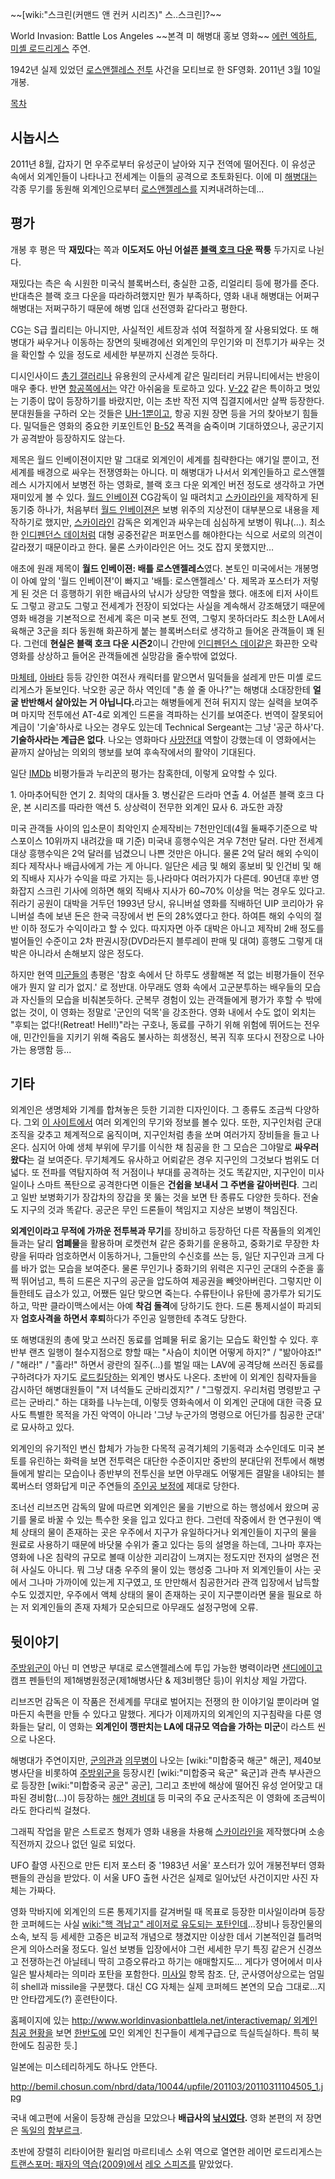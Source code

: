 {{{#!html
<iframe width="560" height="420" src="http://www.youtube.com/embed/E3bNMhLg30g?rel=0" frameborder="0" allowfullscreen></iframe>
}}}

~~[wiki:"스크린(커맨드 앤 컨커 시리즈)" 스..스크린]?~~

World Invasion: Battle Los Angeles ~~본격 미 해병대 홍보 영화~~
[[에런 엑하트]], [[미셸 로드리게스]] 주연.

1942년 실제 있었던 [[로스앤젤레스 전투]] 사건을 모티브로 한 SF영화. 2011년 3월 10일 개봉.

[[목차]]
== 시놉시스 ==
2011년 8월, 갑자기 먼 우주로부터 유성군이 날아와 지구 전역에 떨어진다. 이 유성군 속에서 외계인들이 나타나고 전세계는 이들의 공격으로 초토화된다. 이에 미 [[해병대]]는 각종 무기를 동원해 외계인으로부터 [[로스앤젤레스]]를 지켜내려하는데...

== 평가 ==
개봉 후 평은 딱 '''재밌다'''는 쪽과 '''이도저도 아닌 어설픈 [[블랙 호크 다운]] 짝퉁''' 두가지로 나뉜다.

재밌다는 측은 속 시원한 미국식 블록버스터, 충실한 고증, 리얼리티 등에 평가를 준다. 반대측은 블랙 호크 다운을 따라하려했지만 뭔가 부족하다, 영화 내내 해병대는 어쩌구 해병대는 저쩌구하기 때문에 해병 입대 선전영화 같다라고 평한다.

CG는 S급 퀄리티는 아니지만, 사실적인 세트장과 섞여 적절하게 잘 사용되었다. 또 해병대가 싸우거나 이동하는 장면의 뒷배경에선 외계인의 무인기와 미 전투기가 싸우는 것을 확인할 수 있을 정도로 세세한 부분까지 신경쓴 듯하다.

디시인사이드 [[총기 갤러리]]나 유용원의 군사세계 같은 밀리터리 커뮤니티에서는 반응이 매우 좋다. 반면 [[항공]]쪽에서는 약간 아쉬움을 토로하고 있다. [[V-22]] 같은 특이하고 멋있는 기종이 많이 등장하기를 바랐지만, 이는 초반 작전 지역 집결지에서만 살짝 등장한다. 분대원들을 구하러 오는 것들은 [[UH-1]]뿐이고, 항공 지원 장면 등을 거의 찾아보기 힘들다. 밀덕들은 영화의 중요한 키포인트인 [[B-52]] 폭격을 숨죽이며 기대하였으나, 공군기지가 공격받아 등장하지도 않는다. 

제목은 월드 인베이젼이지만 말 그대로 외계인이 세계를 침략한다는 얘기일 뿐이고, 전세계를 배경으로 싸우는 전쟁영화는 아니다. 미 해병대가 나서서 외계인들하고 로스앤젤레스 시가지에서 보병전 하는 영화로, 블랙 호크 다운 외계인 버전 정도로 생각하고 가면 재미있게 볼 수 있다. [[월드 인베이젼]] CG감독이 일 때려치고 [[스카이라인]]을 제작하게 된 동기중 하나가, 처음부터 [[월드 인베이젼]]은 보병 위주의 지상전이 대부분으로 내용을 제작하기로 했지만, [[스카이라인]] 감독은 외계인과 싸우는데 심심하게 보병이 뭐냐(…). 최소한 [[인디펜던스 데이]]처럼 대형 공중전같은 퍼포먼스를 해야한다는 식으로 서로의 의견이 갈라졌기 때문이라고 한다. 물론 스카이라인은 어느 것도 잡지 못했지만… 

애초에 원래 제목이 '''월드 인베이젼: 배틀 로스앤젤레스'''였다. 본토인 미국에서는 개봉명이 아예 앞의 '월드 인베이젼'이 빠지고 '배틀: 로스앤젤레스' 다. 제목과 포스터가 저렇게 된 것은 더 흥행하기 위한 배급사의 낚시가 상당한 역할을 했다. 애초에 티저 사이트도 그렇고 광고도 그렇고 전세계가 전장이 되었다는 사실을 계속해서 강조해댔기 때문에 영화 배경을 기본적으로 전세계 혹은 미국 본토 전역, 그렇지 못하더라도 최소한 LA에서 육해군 3군을 죄다 동원해 화끈하게 붙는 블록버스터로 생각하고 들어온 관객들이 꽤 된다. 그런데 '''현실은 블랙 호크 다운 시즌2'''이니 간만에 [[인디펜던스 데이]]같은 화끈한 오락영화를 상상하고 들어온 관객들에겐 실망감을 줄수밖에 없었다.

[[마체테]], [[아바타]] 등등 강인한 여전사 캐릭터를 맡으면서 밀덕들을 설레게 만든 미셸 로드리게스가 돋보인다. 낙오한 공군 하사 역인데 "총 쓸 줄 아나?"는 해병대 소대장한테 '''얼굴 반반해서 살아있는 거 아닙니다.'''라고는 해병들에게 전혀 뒤지지 않는 실력을 보여주며 마지막 전투에선 AT-4로 외계인 드론을 격파하는 신기를 보여준다. 번역이 잘못되어 계급이 '기술'하사로 나오는 경우도 있는데 Technical Sergeant는 그냥 '공군 하사'다. '''기술하사라는 계급은 없다'''. 나오는 영화마다 [[사망전대]] 역할이 강했는데 이 영화에서는 끝까지 살아남는 의외의 행보를 보여 후속작에서의 활약이 기대된다.

일단 [[IMDb]] 비평가들과 누리꾼의 평가는 참혹한데, 이렇게 요약할 수 있다.

1. 아마추어틱한 연기
2. 최악의 대사들 
3. 병신같은 드라마 연출
4. 어설픈 블랙 호크 다운, 본 시리즈를 따라한 액션 
5. 상상력이 전무한 외계인 묘사 
6. 과도한 과장 

미국 관객들 사이의 입소문이 최악인지 순제작비는 7천만인데(4월 둘째주기준으로 박스포이스 10위까지 내려갔을 때 기준) 미국내 흥행수익은 겨우 7천만 달러. 다만 전세계 대상 흥행수익은 2억 달러를 넘겼으니 나쁜 것만은 아니다. 물론 2억 달러 해외 수익이 죄다 제작사나 배급사에게 가는 게 아니다. 일단은 세금 및 해외 홍보비 및 인건비 및 해외 직배사 지사가 수익을 따로 가지는 등,나라마다 여러가지가 다른데. 90년대 후반 영화잡지 스크린 기사에 의하면 해외 직배사 지사가 60~70% 이상을 먹는 경우도 있다고. 쥐라기 공원이 대박을 거두던 1993년 당시, 유니버설 영화를 직배하던 UIP 코리아가 유니버설 측에 보낸 돈은 한국 극장에서 번 돈의 28%였다고 한다. 하여튼 해외 수익의 절반 이하 정도가 수익이라고 할 수 있다. 따지자면 아주 대박은 아니고 제작비 2배 정도를 벌어들인 수준이고 2차 판권시장(DVD라든지 블루레이 판매 및 대여) 흥행도 그렇게 대박은 아니라서 손해보지 않은 정도다.

하지만 현역 [[미군]]들의 총평은 '참호 속에서 단 하루도 생활해본 적 없는 비평가들이 전우애가 뭔지 알 리가 없지.' 로 정반대. 아무래도 영화 속에서 고군분투하는 배우들의 모습과 자신들의 모습을 비춰본듯하다. 군복무 경험이 있는 관객들에게 평가가 후할 수 밖에 없는 것이, 이 영화는 정말로 '군인의 덕목'을 강조한다. 영화 내에서 수도 없이 외치는 "후퇴는 없다!(Retreat! Hell!)"라는 구호나, 동료를 구하기 위해 위험에 뛰어드는 전우애, 민간인들을 지키기 위해 죽음도 불사하는 희생정신, 복귀 직후 또다시 전장으로 나아가는 용맹함 등...

== 기타 ==
외계인은 생명체와 기계를 합쳐놓은 듯한 기괴한 디자인이다. 그 종류도 조금씩 다양하다. 그외 [http://www.worldinvasionbattlela.net/interactivemap/ 이 사이트에서] 여러 외계인의 무기와 정보를 볼수 있다. 또한, 지구인처럼 군대 조직을 갖추고 체계적으로 움직이며, 지구인처럼 총을 쏘며 여러가지 장비들을 들고 나온다. 심지어 아예 생체 부위에 무기를 이식한 채 침공을 한 그 모습은 그야말로 '''싸우러 왔다'''는 걸 보여준다. 무기체계도 유사하고 어뢰같은 경우 지구인의 그것보다 범위도 더 넓다. 또 전파를 역탐지하여 적 거점이나 부대를 공격하는 것도 똑같지만, 지구인이 미사일이나 스마트 폭탄으로 공격한다면 이들은 '''건쉽을 보내서 그 주변을 갈아버린다'''. 그리고 일반 보병화기가 장갑차의 장갑을 못 뚫는 것을 보면 탄 종류도 다양한 듯하다. 전술도 지구의 것과 똑같다. 공군은 무인 드론들이 책임지고 지상은 보병이 책임진다. 

'''외계인이라고 무적에 가까운 전투복과 무기'''를 장비하고 등장하던 다른 작품들의 외계인들과는 달리 '''엄폐물'''을 활용하며 로켓런쳐 같은 중화기를 운용하고, 중화기로 무장한 차량을 뒤따라 엄호하면서 이동하거나, 그들만의 수신호를 쓰는 등, 일단 지구인과 크게 다를 바가 없는 모습을 보여준다. 물론 무인기나 중화기의 위력은 지구인 군대의 수준을 훌쩍 뛰어넘고, 특히 드론은 지구의 공군을 압도하여 제공권을 빼앗아버린다. 그렇지만 이들한테도 급소가 있고, 어쨌든 일단 맞으면 죽는다. 수류탄이나 유탄에 콩가루가 되기도 하고, 막판 클라이맥스에서는 아예 '''착검 돌격'''에 당하기도 한다. 드론 통제시설이 파괴되자 '''엄호사격을 하면서 후퇴'''하다가 주인공 일행한테 추격도 당한다.

또 해병대원의 총에 맞고 쓰러진 동료를 엄폐물 뒤로 옮기는 모습도 확인할 수 있다. 후반부 랜츠 일행이 철수지점으로 향할 때는 "사슴이 치이면 어떻게 하지?" / "밞아야죠!" / "해라!" / "훌라!" 하면서 광란의 질주(...)를 벌일 때는 LAV에 공격당해 쓰러진 동료를 구하려다가 자기도 [[로드킬]]당하는 외계인 병사도 나온다. 초반에 이 외계인 침략자들을 감시하던 해병대원들이 "저 녀석들도 군바리겠지?" / "그렇겠지. 우리처럼 명령받고 구르는 군바리." 하는 대화를 나누는데, 이렇듯 영화속에서 이 외계인 군대에 대한 극중 묘사도 특별한 목적을 가진 악역이 아니라 '그냥 누군가의 명령으로 어딘가를 침공한 군대' 로 묘사하고 있다.

외계인의 유기적인 변신 합체가 가능한 다목적 공격기체의 기동력과 소수인데도 미국 본토를 유린하는 화력을 보면 전투력은 대단한 수준이지만 중반의 분대단위 전투에서 해병들에게 발리는 모습이나 종반부의 전투신을 보면 아무래도 어떻게든 결말을 내야되는 블록버스터 영화답게 미군 주연들의 [[주인공 보정]]에 제대로 당한다. 

조너선 리브즈먼 감독의 말에 따르면 외계인은 물을 기반으로 하는 행성에서 왔으며 공기를 물로 바꿀 수 있는 특수한 옷을 입고 있다고 한다. 그런데 작중에서 한 연구원이 액체 상태의 물이 존재하는 곳은 우주에서 지구가 유일하다거나 외계인들이 지구의 물을 원료로 사용하기 때문에 바닷물 수위가 줄고 있다는 등의 설명을 하는데, 그나마 후자는 영화에 나온 침략의 규모로 볼때 이상한 괴리감이 느껴지는 정도지만 전자의 설명은 전혀 사실도 아니다. 뭐 그냥 대충 우주의 물이 있는 행성중 그나마 저 외계인들이 사는 곳에서 그나마 가까이에 있는게 지구였고, 또 만만해서 침공한거라 관객 입장에서 납득할 수도 있겠지만, 우주에서 액체 상태의 물이 존재하는 곳이 지구뿐이라면 물을 필요로 하는 저 외계인들의 존재 자체가 모순되므로 아무래도 설정구멍에 오류. 

== 뒷이야기 ==
[[주방위군]]이 아닌 미 연방군 부대로 로스앤젤레스에 투입 가능한 병력이라면 [[샌디에이고]] 캠프 펜들턴의 제1해병원정군(제1해병사단 & 제3비행단 등)이 위치상 제일 가깝다. 

리브즈먼 감독은 이 작품은 전세계를 무대로 벌어지는 전쟁의 한 이야기일 뿐이라며 얼마든지 속편을 만들 수 있다고 말했다. 
게다가 이제까지의 외계인의 지구침략을 다룬 영화들는 달리, 이 영화는 '''외계인이 깽판치는 LA에 대규모 역습을 가하는 미군'''이 라스트 씬으로 나온다. 

해병대가 주연이지만, [[군의관]]과 [[의무병]]이 나오는 [wiki:"미합중국 해군" 해군], 제40보병사단을 비롯하여 [[주방위군]]을 등장시킨 [wiki:"미합중국 육군" 육군]과 관측 부사관으로 등장한 [wiki:"미합중국 공군" 공군], 그리고 초반에 해상에 떨어진 유성 얻어맞고 대파된 경비함(...)이 등장하는 [[해안 경비대]] 등 미국의 주요 군사조직은 이 영화에 조금씩이라도 한다리씩 걸쳤다.

그래픽 작업을 맡은 스트로즈 형제가 영화 내용을 차용해 [[스카이라인]]을 제작했다며 소송 직전까지 갔으나 없던 일로 되었다.

UFO 촬영 사진으로 만든 티저 포스터 중 '1983년 서울' 포스터가 있어 개봉전부터 영화팬들의 관심을 받았다. 이 서울 UFO 출현 사건은 실제로 일어났던 사건이지만 사진 자체는 가짜다.

영화 막바지에 외계인의 드론 통제기지를 갈겨버릴 때 목표로 등장한 미사일이라며 등장한 코퍼헤드는 사실 [[wiki:"핵 격납고" 레이저로 유도되는 포탄]]인데...장비나 등장인물의 소속, 보직 등 세세한 고증은 비교적 개념으로 챙겼지만 이상한 데서 기본적인걸 틀려먹은게 의아스러울 정도다. 일선 보병들 입장에서야 그런 세세한 무기 특징 같은거 신경쓰고 전쟁하는건 아닐테니 딱히 고증오류라고 하기는 애매할지도... 게다가 영어에서 미사일은 발사체라는 의미라 포탄을 포함한다. [[미사일]] 항목 참조. 단, 군사영어상으로는 엄밀히 shell과 missile을 구분했다. 대신 CG 자체는 실제 코퍼헤드 본연의 모습 그대로...지만 안타깝게도(?) 훈련탄이다.

홈페이지에 있는 [[http://www.worldinvasionbattlela.net/interactivemap/ 외계인 침공 현황]]을 보면 [[한반도]]에 모인 외계인 친구들이 세계구급으로 득실득실하다. 특히 북한에도 침공한 듯.] 

일본에는 미스테리하게도 하나도 안뜬다. 

http://bemil.chosun.com/nbrd/data/10044/upfile/201103/20110311104505_1.jpg

국내 예고편에 서울이 등장해 관심을 모았으나 '''배급사의 [[낚시]]였다.''' 영화 본편의 저 장면은 [[독일]]의 [[함부르크]].

초반에 장렬히 리타이어한 윌리엄 마르티네스 소위 역으로 열연한 레이먼 로드리게스는 [[트랜스포머: 패자의 역습(2009)]]에서 [[레오 스피즈]]를 맡았었다.   
